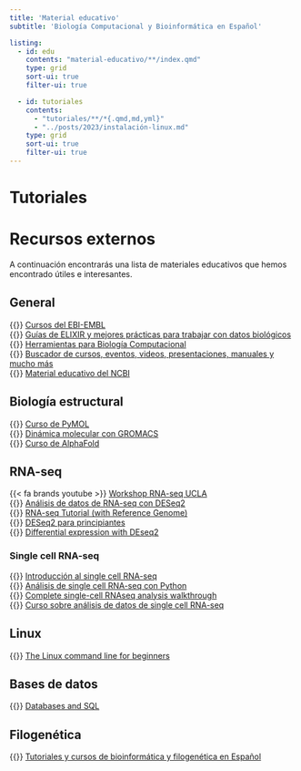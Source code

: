 ```yaml
---
title: 'Material educativo'
subtitle: 'Biología Computacional y Bioinformática en Español'

listing:
  - id: edu
    contents: "material-educativo/**/index.qmd"
    type: grid
    sort-ui: true
    filter-ui: true

  - id: tutoriales
    contents:
      - "tutoriales/**/*{.qmd,md,yml}"
      - "../posts/2023/instalación-linux.md"
    type: grid
    sort-ui: true
    filter-ui: true
---
```


:::{#edu}
:::

# Tutoriales

:::{#tutoriales}
:::

# Recursos externos

A continuación encontrarás una lista de materiales educativos que hemos
encontrado útiles e interesantes.

## General

{{<fa globe>}} [Cursos del EBI-EMBL](https://www.ebi.ac.uk/training/)\
{{<fa globe>}} [Guías de ELIXIR y mejores prácticas para trabajar con datos
biológicos](https://elixir-europe.org/what-we-offer/guidelines)\
{{<fa globe>}} [Herramientas para Biología
Computacional](https://elixir-europe.org/what-we-offer/portals)\
{{<fa globe>}} [Buscador de cursos, eventos, videos, presentaciones, manuales y
mucho más](https://tess.elixir-europe.org/)\
{{<fa globe>}} [Material educativo del NCBI](https://www.ncbi.nlm.nih.gov/home/learn/)\

## Biología estructural

{{<fa brands youtube>}} [Curso de PyMOL](https://youtu.be/2UJ9_cADkek)\
{{<fa globe>}} [Dinámica molecular con GROMACS](http://www.mdtutorials.com/gmx/)\
{{<fa globe>}} [Curso de
AlphaFold](https://www.ebi.ac.uk/training/online/courses/alphafold/)

## RNA-seq

{{< fa brands youtube >}} [Workshop RNA-seq
UCLA](https://youtu.be/OO4PGQxACuk)\
{{<fa globe>}} [Análisis de datos de RNA-seq con DESeq2](https://bioconductor.org/packages/devel/bioc/vignettes/DESeq2/inst/doc/DESeq2.html)\
{{<fa globe>}} [RNA-seq Tutorial (with Reference Genome)](https://bioinformatics.uconn.edu/resources-and-events/tutorials-2/rna-seq-tutorial-with-reference-genome/)\
{{<fa brands youtube>}} [DESeq2 para principiantes](https://www.youtube.com/watch?v=0b24mpzM_5M)\
{{<fa globe>}} [Differential expression with DEseq2](https://genviz.org/module-04-expression/0004/02/01/DifferentialExpression/)

### Single cell RNA-seq

{{<fa brands youtube>}} [Introducción al single cell RNA-seq](https://youtu.be/_ND6pEsf5Kg)\
{{<fa brands youtube>}} [Análisis de single cell RNA-seq con Python](https://youtu.be/jwSPTgF9ESQ)\
{{<fa brands youtube>}} [Complete single-cell RNAseq analysis walkthrough](https://youtu.be/uvyG9yLuNSE)\
{{<fa globe>}} [Curso sobre análisis de datos de single cell RNA-seq](https://www.singlecellcourse.org/)

## Linux

{{<fa globe>}} [The Linux command line for beginners](https://ubuntu.com/tutorials/command-line-for-beginners)

## Bases de datos

{{<fa globe>}} [Databases and SQL](https://swcarpentry.github.io/sql-novice-survey/)

## Filogenética

{{<fa globe>}} [Tutoriales y cursos de bioinformática y filogenética en
Español](https://www.ccg.unam.mx/~vinuesa/Tutoriales_y_cursos_bioinfo_filogen%C3%A9tica_espa%C3%B1ol_PV.html)
